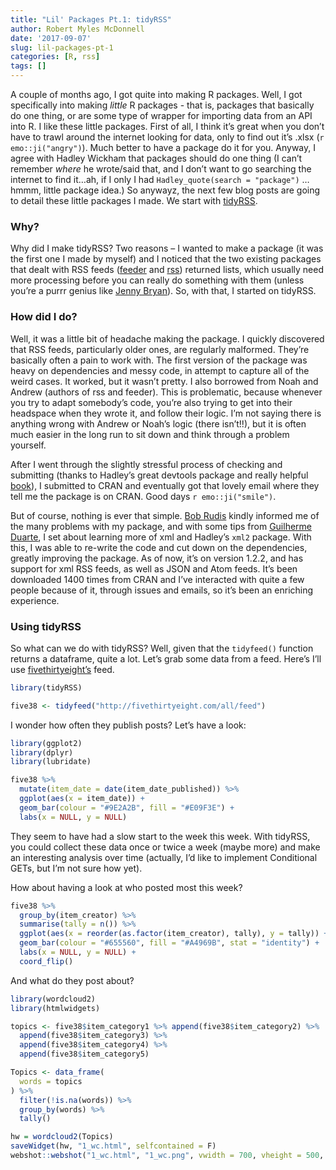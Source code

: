 ```yaml
---
title: "Lil' Packages Pt.1: tidyRSS"
author: Robert Myles McDonnell
date: '2017-09-07'
slug: lil-packages-pt-1
categories: [R, rss]
tags: []
---
```


A couple of months ago, I got quite into making R packages. Well, I got specifically into making *little* R packages - that is, packages that basically do one thing, or are some type of wrapper for importing data from an API into R. I like these little packages. First of all, I think it's great when you don't have to trawl around the internet looking for data, only to find out it's .xlsx (`r emo::ji("angry")`). Much better to have a package do it for you. Anyway, I agree with Hadley Wickham that packages should do one thing (I can't remember *where* he wrote/said that, and I don't want to go searching the internet to find it...ah, if I only I had `Hadley_quote(search = "package")` ... hmmm, little package idea.) So anywayz, the next few blog posts are going to detail these little packages I made. We start with [tidyRSS](https://github.com/RobertMyles/tidyRSS).   

### Why? 

Why did I make tidyRSS? Two reasons -- I wanted to make a package (it was the first one I made by myself) and I noticed that the two existing packages that dealt with RSS feeds ([feeder](https://github.com/DataWookie/feedeR) and [rss](https://github.com/noahhl/r-does-rss)) returned lists, which usually need more processing before you can really do something with them (unless you're a purrr genius like [Jenny Bryan](https://jennybc.github.io/purrr-tutorial/)). So, with that, I started on tidyRSS.  

### How did I do? 

Well, it was a little bit of headache making the package. I quickly discovered that RSS feeds, particularly older ones, are regularly malformed. They're basically often a pain to work with. The first version of the package was heavy on dependencies and messy code, in attempt to capture all of the weird cases. It worked, but it wasn't pretty. I also borrowed from Noah and Andrew (authors of rss and feeder). This is problematic, because whenever you try to adapt somebody's code, you're also trying to get into their headspace when they wrote it, and follow their logic. I'm not saying there is anything wrong with Andrew or Noah's logic (there isn't!!), but it is often much easier in the long run to sit down and think through a problem yourself.  

After I went through the slightly stressful process of checking and submitting (thanks to Hadley's great devtools package and really helpful [book](http://r-pkgs.had.co.nz/)), I submitted to CRAN and eventually got that lovely email where they tell me the package is on CRAN. Good days `r emo::ji("smile")`.  

But of course, nothing is ever that simple. [Bob Rudis](https://github.com/hrbrmstr) kindly informed me of the many problems with my package, and with some tips from [Guilherme Duarte](https://github.com/duarteguilherme), I set about learning more of xml and Hadley's `xml2` package. With this, I was able to re-write the code and cut down on the dependencies, greatly improving the package. As of now, it's on version 1.2.2, and has support for xml RSS feeds, as well as JSON and Atom feeds. It's been downloaded 1400 times from CRAN and I've interacted with quite a few people because of it, through issues and emails, so it's been an enriching experience. 


### Using tidyRSS

So what can we do with tidyRSS? Well, given that the `tidyfeed()` function returns a dataframe, quite a lot. Let's grab some data from a feed. Here's I'll use [fivethirtyeight's](http://fivethirtyeight.com) feed. 
```r
library(tidyRSS)

five38 <- tidyfeed("http://fivethirtyeight.com/all/feed")

```

I wonder how often they publish posts? Let's have a look:  

```r
library(ggplot2)
library(dplyr)
library(lubridate)

five38 %>%
  mutate(item_date = date(item_date_published)) %>% 
  ggplot(aes(x = item_date)) +
  geom_bar(colour = "#9E2A2B", fill = "#E09F3E") +
  labs(x = NULL, y = NULL)
```

They seem to have had a slow start to the week this week. With tidyRSS, you could collect these data once or twice a week (maybe more) and make an interesting analysis over time (actually, I'd like to implement Conditional GETs, but I'm not sure how yet). 

How about having a look at who posted most this week? 

```r
five38 %>%
  group_by(item_creator) %>%
  summarise(tally = n()) %>% 
  ggplot(aes(x = reorder(as.factor(item_creator), tally), y = tally)) +
  geom_bar(colour = "#655560", fill = "#A4969B", stat = "identity") +
  labs(x = NULL, y = NULL) +
  coord_flip()
```

And what do they post about? 

```r
library(wordcloud2)
library(htmlwidgets)

topics <- five38$item_category1 %>% append(five38$item_category2) %>% 
  append(five38$item_category3) %>% 
  append(five38$item_category4) %>% 
  append(five38$item_category5)

Topics <- data_frame(
  words = topics
) %>% 
  filter(!is.na(words)) %>% 
  group_by(words) %>% 
  tally()

hw = wordcloud2(Topics)
saveWidget(hw, "1_wc.html", selfcontained = F)
webshot::webshot("1_wc.html", "1_wc.png", vwidth = 700, vheight = 500, delay = 10)
```